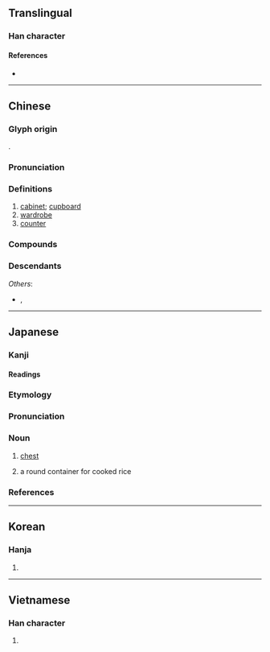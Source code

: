 {{also|柜}}
{{character info}}
==Translingual==

===Han character===
{{Han char|rn=75|rad=木|as=14|sn=18|four=41918|canj=DSLC|ids=⿰木匱}}

====References====
* {{Han ref|kx=0559.120|dkj=15757|dj=0948.270|hdz=21307.070|uh=6AC3}}

----

==Chinese==
{{zh-forms|s=柜|alt=匱,柜,樻/𭫀,⿰木匮-nonstandard simplified}}
{{zh-wp}}

===Glyph origin===
{{Han etym}}
{{Han compound|木|匱|c1=s|c2=p|t1=wooden|t2=box|ls=psc}}.

===Pronunciation===
{{zh-pron
|m=guì
|m-s=gui4
|c=gwai6
|c-t=
|g=
|h=pfs=khui
|j=gui3
|md=gôi
|mda=Cdo gôi.ogg
|mn=kūi
|mn-t=guin7
|w=3gue,3jjy
|w_note=3jjy - dated
|x=
|mc=y
|oc=y
|cat=n
}}

===Definitions===
{{zh-hanzi}}

# [[cabinet]]; [[cupboard]]
# [[wardrobe]]
# [[counter]]

===Compounds===
{{zh-der|櫃檯|鞋櫃|雪櫃|衣櫃|櫥櫃|櫃子|書櫃|碗櫃|小櫃|壁櫃|貨櫃|冰櫃|出櫃|裝櫃|電櫃|立櫃|專櫃|掌櫃|寄物櫃|置物櫃|床頭櫃|保險櫃|檔案櫃|大掌櫃|電視櫃|快餐櫃|翻箱倒櫃|金櫃|酒櫃|自動櫃員機|甩手掌櫃|約櫃|食物櫃|衣物櫃|儲物櫃|櫃員|櫃員機|光碟櫃|五斗櫃|內掌櫃的|二櫃|欄櫃|櫃坊賭局|攔櫃|櫃櫥|櫃檯委託|櫃臺|櫃房|押櫃|水櫃|櫃面兒|櫃身子|櫃上|鐵櫃|羅櫃|黃金入櫃|頭櫃|錢櫃|銀櫃|貨櫃船|腰櫃|站櫃臺}}

===Descendants===
{{CJKV|||궤|quỹ}}
''Others'':
* {{desc|vi|bor=1|cũi|t=[[cage]]}}, {{vi-l|quầy|櫃|counter}}

----

==Japanese==

===Kanji===
{{ja-kanji|grade=|rs=木14}}

====Readings====
{{ja-readings
|goon=ぎ
|kanon=き
|kun=ひつ-
}}

===Etymology===
{{wikipedia|lang=ja}}
{{ja-kanjitab|ひつ|yomi=k}}
{{rfe|ja}}

===Pronunciation===
{{ja-pron|yomi=k|ひつ|acc=0|acc_ref=DJR}}

===Noun===
{{ja-noun|ひつ}}

# [[chest]] {{gloss|container}}
# {{ja-def|御櫃}} a round container for cooked rice

===References===
<references/>

----

==Korean==

===Hanja===
{{ko-hanja|hangeul=궤|eumhun=|rv=gwe|mr=kwe|y=kwey}}

# {{rfdef|ko|sort=木14}}

----

==Vietnamese==

===Han character===
{{vi-hantu|[[cũi]], [[quĩ]], [[quầy]], [[quỹ]]|rs=木14}}

# {{rfdef|vi|sort=木14}}